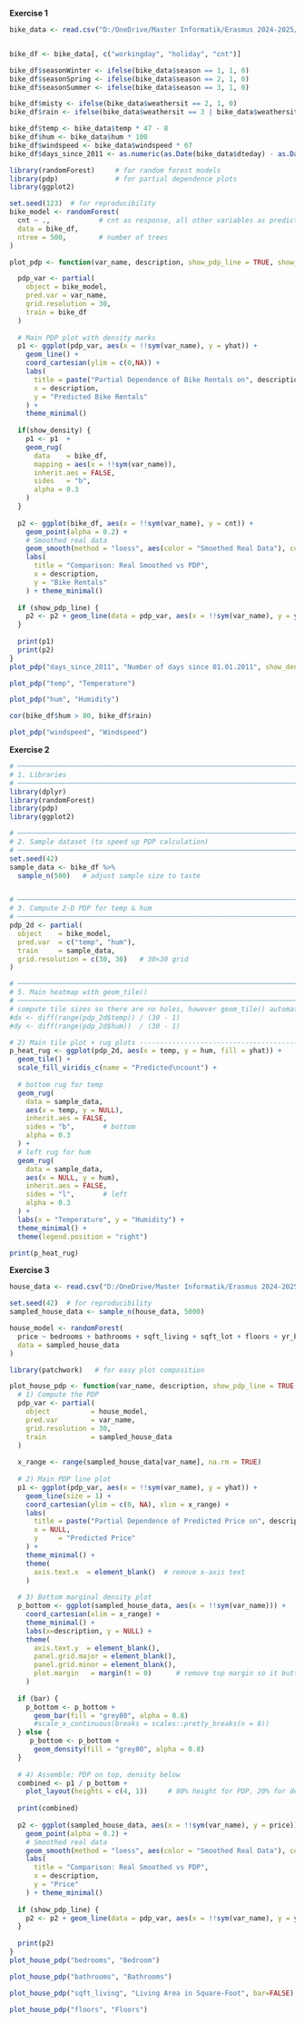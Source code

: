 **Exercise 1**

```r
bike_data <- read.csv("D:/OneDrive/Master Informatik/Erasmus 2024-2025/Lectures/EDM/Practicas/Practica 5 - XAI3 and Deployment/day.csv")


bike_df <- bike_data[, c("workingday", "holiday", "cnt")]

bike_df$seasonWinter <- ifelse(bike_data$season == 1, 1, 0)
bike_df$seasonSpring <- ifelse(bike_data$season == 2, 1, 0)
bike_df$seasonSummer <- ifelse(bike_data$season == 3, 1, 0)

bike_df$misty <- ifelse(bike_data$weathersit == 2, 1, 0)
bike_df$rain <- ifelse(bike_data$weathersit == 3 | bike_data$weathersit == 4, 1, 0)

bike_df$temp <- bike_data$temp * 47 - 8
bike_df$hum <- bike_data$hum * 100
bike_df$windspeed <- bike_data$windspeed * 67
bike_df$days_since_2011 <- as.numeric(as.Date(bike_data$dteday) - as.Date("2011-01-01"))
```

```r
library(randomForest)     # for random forest models
library(pdp)              # for partial dependence plots
library(ggplot2)          

set.seed(123)  # for reproducibility
bike_model <- randomForest(
  cnt ~ .,            # cnt as response, all other variables as predictors
  data = bike_df,
  ntree = 500,        # number of trees
)
```

```r
plot_pdp <- function(var_name, description, show_pdp_line = TRUE, show_density = TRUE) {

  pdp_var <- partial(
    object = bike_model,
    pred.var = var_name,
    grid.resolution = 30,
    train = bike_df
  )
  
  # Main PDP plot with density marks
  p1 <- ggplot(pdp_var, aes(x = !!sym(var_name), y = yhat)) +
    geom_line() +
    coord_cartesian(ylim = c(0,NA)) +
    labs(
      title = paste("Partial Dependence of Bike Rentals on", description),
      x = description,
      y = "Predicted Bike Rentals"
    ) +
    theme_minimal()
  
  if(show_density) {
    p1 <- p1  + 
    geom_rug(
      data    = bike_df,
      mapping = aes(x = !!sym(var_name)),
      inherit.aes = FALSE,
      sides   = "b",
      alpha = 0.3
    )
  }
  
  p2 <- ggplot(bike_df, aes(x = !!sym(var_name), y = cnt)) +
    geom_point(alpha = 0.2) +
    # Smoothed real data
    geom_smooth(method = "loess", aes(color = "Smoothed Real Data"), color = "blue", span=0.7) +
    labs(
      title = "Comparison: Real Smoothed vs PDP",
      x = description,
      y = "Bike Rentals"
    ) + theme_minimal()
  
  if (show_pdp_line) {
    p2 <- p2 + geom_line(data = pdp_var, aes(x = !!sym(var_name), y = yhat), color = "red", size = 1)
  }
  
  print(p1)
  print(p2)
}
plot_pdp("days_since_2011", "Number of days since 01.01.2011", show_density = FALSE)
```

```r
plot_pdp("temp", "Temperature")
```
```r
plot_pdp("hum", "Humidity")
```
```r
cor(bike_df$hum > 80, bike_df$rain)
```



```r
plot_pdp("windspeed", "Windspeed")
```


**Exercise 2**

```r
# ───────────────────────────────────────────────────────────────────────────────
# 1. Libraries
# ───────────────────────────────────────────────────────────────────────────────
library(dplyr)
library(randomForest)
library(pdp)
library(ggplot2)

# ───────────────────────────────────────────────────────────────────────────────
# 2. Sample dataset (to speed up PDP calculation)
# ───────────────────────────────────────────────────────────────────────────────
set.seed(42)
sample_data <- bike_df %>% 
  sample_n(500)   # adjust sample size to taste


# ───────────────────────────────────────────────────────────────────────────────
# 3. Compute 2‑D PDP for temp & hum
# ───────────────────────────────────────────────────────────────────────────────
pdp_2d <- partial(
  object    = bike_model,
  pred.var  = c("temp", "hum"),
  train     = sample_data,
  grid.resolution = c(30, 30)   # 30×30 grid
)

# ───────────────────────────────────────────────────────────────────────────────
# 5. Main heatmap with geom_tile()
# ───────────────────────────────────────────────────────────────────────────────
# compute tile sizes so there are no holes, however geom_tile() automatically computes them correctly
#dx <- diff(range(pdp_2d$temp)) / (30 - 1)
#dy <- diff(range(pdp_2d$hum))  / (30 - 1)

# 2) Main tile plot + rug plots ---------------------------------------------
p_heat_rug <- ggplot(pdp_2d, aes(x = temp, y = hum, fill = yhat)) +
  geom_tile() +
  scale_fill_viridis_c(name = "Predicted\ncount") +
  
  # bottom rug for temp
  geom_rug(
    data = sample_data,
    aes(x = temp, y = NULL),
    inherit.aes = FALSE,
    sides = "b",       # bottom
    alpha = 0.3
  ) +
  # left rug for hum
  geom_rug(
    data = sample_data,
    aes(x = NULL, y = hum),
    inherit.aes = FALSE,
    sides = "l",       # left
    alpha = 0.3
  ) +
  labs(x = "Temperature", y = "Humidity") +
  theme_minimal() +
  theme(legend.position = "right")

print(p_heat_rug)

```


**Exercise 3**

```r
house_data <- read.csv("D:/OneDrive/Master Informatik/Erasmus 2024-2025/Lectures/EDM/Practicas/Practica 5 - XAI3 and Deployment/kc_house_data.csv")

set.seed(42)  # for reproducibility
sampled_house_data <- sample_n(house_data, 5000)
```

```r

house_model <- randomForest(
  price ~ bedrooms + bathrooms + sqft_living + sqft_lot + floors + yr_built,
  data = sampled_house_data
)
```

```r
library(patchwork)   # for easy plot composition

plot_house_pdp <- function(var_name, description, show_pdp_line = TRUE, bar = TRUE) {
  # 1) Compute the PDP
  pdp_var <- partial(
    object          = house_model,
    pred.var        = var_name,
    grid.resolution = 30,
    train           = sampled_house_data
  )
  
  x_range <- range(sampled_house_data[var_name], na.rm = TRUE)
  
  # 2) Main PDP line plot
  p1 <- ggplot(pdp_var, aes(x = !!sym(var_name), y = yhat)) +
    geom_line(size = 1) +
    coord_cartesian(ylim = c(0, NA), xlim = x_range) +
    labs(
      title = paste("Partial Dependence of Predicted Price on", description),
      x = NULL,
      y     = "Predicted Price"
    ) +
    theme_minimal() +
    theme(
      axis.text.x  = element_blank()  # remove x-axis text
    )
  
  # 3) Bottom marginal density plot
  p_bottom <- ggplot(sampled_house_data, aes(x = !!sym(var_name))) +
    coord_cartesian(xlim = x_range) +
    theme_minimal() +
    labs(x=description, y = NULL) +
    theme(
      axis.text.y  = element_blank(),
      panel.grid.major = element_blank(),
      panel.grid.minor = element_blank(),
      plot.margin   = margin(t = 0)      # remove top margin so it butt‑joins p1
    )
  
  if (bar) {
    p_bottom <- p_bottom + 
      geom_bar(fill = "grey80", alpha = 0.8)
      #scale_x_continuous(breaks = scales::pretty_breaks(n = 8))
  } else {
     p_bottom <- p_bottom + 
      geom_density(fill = "grey80", alpha = 0.8)
  }
  
  # 4) Assemble: PDP on top, density below
  combined <- p1 / p_bottom +
    plot_layout(heights = c(4, 1))     # 80% height for PDP, 20% for density
  
  print(combined)
  
  p2 <- ggplot(sampled_house_data, aes(x = !!sym(var_name), y = price)) +
    geom_point(alpha = 0.2) +
    # Smoothed real data
    geom_smooth(method = "loess", aes(color = "Smoothed Real Data"), color = "blue", span=0.7) +
    labs(
      title = "Comparison: Real Smoothed vs PDP",
      x = description,
      y = "Price"
    ) + theme_minimal()
  
  if (show_pdp_line) {
    p2 <- p2 + geom_line(data = pdp_var, aes(x = !!sym(var_name), y = yhat), color = "red", size = 1)
  }
  
  print(p2)
}
plot_house_pdp("bedrooms", "Bedroom")
```

```r
plot_house_pdp("bathrooms", "Bathrooms")
```

```r
plot_house_pdp("sqft_living", "Living Area in Square-Foot", bar=FALSE)
```


```r
plot_house_pdp("floors", "Floors")
```


